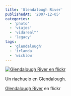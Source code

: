 ```yaml
---
title: 'Glendalough River'
publishedAt: '2007-12-05'
categories:
  - 'photo'
  - 'viajes'
  - 'vidareal™'
  - 'legacy'
tags:
  - 'glendalough'
  - 'irlanda'
  - 'wicklow'
---
```


[![Glendalough River en flickr](http://farm3.static.flickr.com/2065/2088994792_ff5ffe9cb8.jpg)](http://www.flickr.com/photos/ryck/2088994792/ 'Glendalough River')

Un riachuelo en Glendalough.

[Glendalough River](http://www.flickr.com/photos/ryck/2088994792/) en flickr
